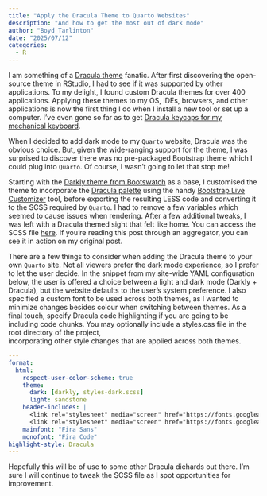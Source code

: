 ```yaml
---
title: "Apply the Dracula Theme to Quarto Websites"
description: "And how to get the most out of dark mode"
author: "Boyd Tarlinton"
date: "2025/07/12"
categories:
  - R
---
```


I am something of a [Dracula theme]( https://draculatheme.com/) fanatic. 
After first discovering the open-source theme in RStudio, I had to see if it 
was supported by other applications. To my delight, I found custom Dracula 
themes for over 400 applications. Applying these themes to my 
OS, IDEs, browsers, and other applications is now the first thing I do when 
I install a new tool or set up a computer. I’ve even gone so far as to get 
[Dracula keycaps for my mechanical keyboard](https://oblotzky.industries/products/gmk-cyl-dracula-v2).

When I decided to add dark mode to my `Quarto` website, Dracula was the obvious
choice. But, given the wide-ranging support for the theme, I was surprised to
discover there was no pre-packaged Bootstrap theme which I could plug into 
`Quarto`. Of course, I wasn’t going to let that stop me!

Starting with the 
[Darkly theme from Bootswatch]( https://bootswatch.com/darkly/) as a base, I 
customised the theme to incorporate the 
[Dracula palette]( https://draculatheme.com/contribute#color-palette) using 
the 
handy [Bootstrap Live Customizer](https://www.bootstrap-live-customizer.com/) 
tool, before exporting the resulting LESS code and converting it to the SCSS 
required by `Quarto`. I had to remove a few variables which seemed to cause 
issues when rendering. After a few additional  tweaks, I was left with a 
Dracula themed sight that felt like home. You can access the SCSS 
file [here]( https://github.com/B0ydT/boyd/blob/main/styles-dark.scss). If 
you're reading this post through an aggregator, you can see it in action on my 
original post.

There are a few things to consider when adding the Dracula theme to your own 
`Quarto` site. Not all viewers prefer the dark mode experience, so I prefer 
to let the user decide. In the snippet from my site-wide YAML configuration 
below, the user is offered a choice between a light and dark mode (Darkly + 
Dracula), but the website defaults to the user’s system preference. I also 
specified a custom font to be used across both themes, as I wanted to minimize 
changes besides colour when switching between themes. As a final touch, specify 
Dracula code highlighting if you are going to be including code chunks. You may 
optionally include a styles.css file in the root directory of the project,  
incorporating other style changes that are applied across both themes.

```yaml
---
format:
  html:
    respect-user-color-scheme: true
    theme: 
      dark: [darkly, styles-dark.scss]
      light: sandstone
    header-includes: |
      <link rel="stylesheet" media="screen" href="https://fonts.googleapis.com/css2?family=Fira+Sans" type="text/css"/>
      <link rel="stylesheet" media="screen" href="https://fonts.googleapis.com/css2?family=Fira+Code" type="text/css"/>
    mainfont: "Fira Sans"
    monofont: "Fira Code"
highlight-style: Dracula
---
```

Hopefully this will be of use to some other Dracula diehards out there. I'm 
sure I will continue to tweak the SCSS file as I spot opportunities for 
improvement.
